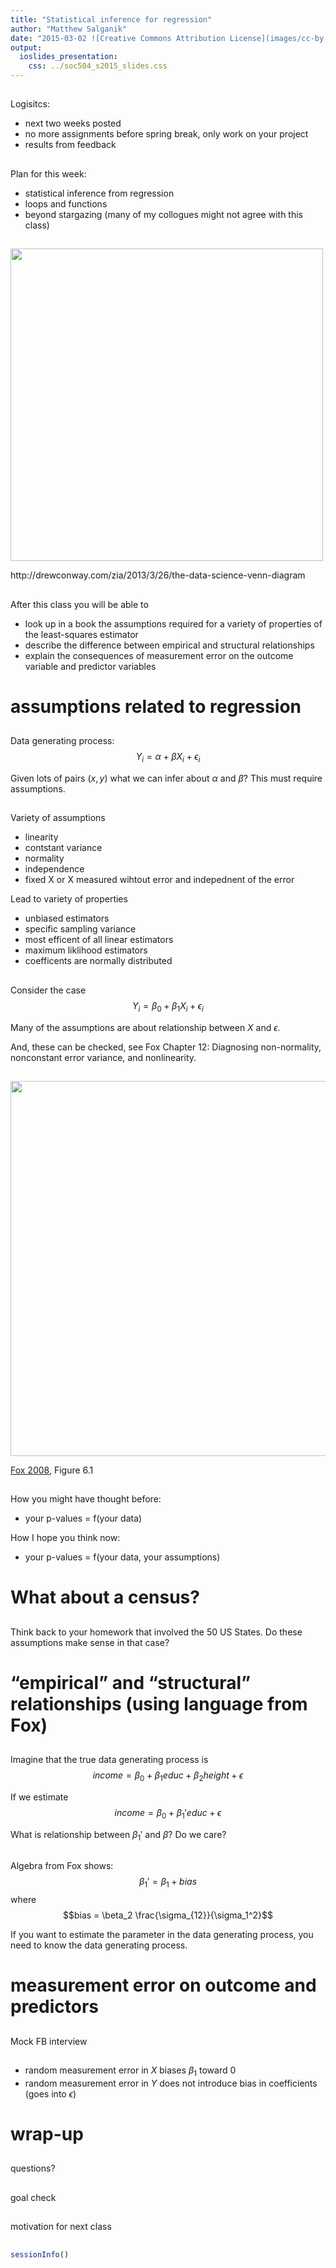 ```yaml
---
title: "Statistical inference for regression"
author: "Matthew Salganik"
date: "2015-03-02 ![Creative Commons Attribution License](images/cc-by.png)"
output: 
  ioslides_presentation:
    css: ../soc504_s2015_slides.css
---
```


##

Logisitcs:

- next two weeks posted
- no more assignments before spring break, only work on your project
- results from feedback

##

Plan for this week:

- statistical inference from regression
- loops and functions
- beyond stargazing (many of my collogues might not agree with this class)

##

<img src="images/Data_Science_VD.png" width="500">

<div class="cite">
http://drewconway.com/zia/2013/3/26/the-data-science-venn-diagram
</div>

##

After this class you will be able to

- look up in a book the assumptions required for a variety of properties of the least-squares estimator
- describe the difference between empirical and structural relationships
- explain the consequences of measurement error on the outcome variable and predictor variables

# assumptions related to regression

##

Data generating process:
$$Y_i = \alpha + \beta X_i + \epsilon_i$$

Given lots of pairs $(x, y)$ what we can infer about $\alpha$ and $\beta$?  This must require assumptions.

##

Variety of assumptions

- linearity
- contstant variance
- normality
- independence
- fixed X or X measured wihtout error and indepednent of the error

Lead to variety of properties

- unbiased estimators
- specific sampling variance
- most efficent of all linear estimators
- maximum liklihood estimators
- coefficents are normally distributed

##

Consider the case
$$Y_i = \beta_0 + \beta_1 X_i + \epsilon_i$$

Many of the assumptions are about relationship between $X$ and $\epsilon$.

And, these can be checked, see Fox Chapter 12: Diagnosing non-normality, nonconstant error variance, and nonlinearity.

##

<img src="images/fox_applied_2008_6_1.png" width="600">

<div class="cite">
[Fox 2008](http://socserv.socsci.mcmaster.ca/jfox/Books/Applied-Regression-2E/index.html), Figure 6.1
</div>

##

How you might have thought before:

- your p-values = f(your data)

How I hope you think now:

- your p-values = f(your data, your assumptions)

# What about a census?

##

Think back to your homework that involved the 50 US States.  Do these assumptions make sense in that case?

# "empirical" and "structural" relationships (using language from Fox)

##

Imagine that the true data generating process is
$$income = \beta_0 + \beta_1 educ + \beta_2 height + \epsilon$$

If we estimate
$$income = \beta_0 + \beta_1' educ + \epsilon$$

What is relationship between $\beta_1'$ and $\beta$? Do we care?

##

Algebra from Fox shows:
$$\beta_1' = \beta_1 + bias$$
where
$$bias = \beta_2 \frac{\sigma_{12}}{\sigma_1^2}$$

If you want to estimate the parameter in the data generating process, you need to know the data generating process.

# measurement error on outcome and predictors

##

Mock FB interview

##

- random measurement error in $X$ biases $\beta_1$ toward 0
- random measurement error in $Y$ does not introduce bias in coefficients (goes into $\epsilon$)

# wrap-up

## 

questions?

##

goal check

## 

motivation for next class

##

```r
sessionInfo()
```
